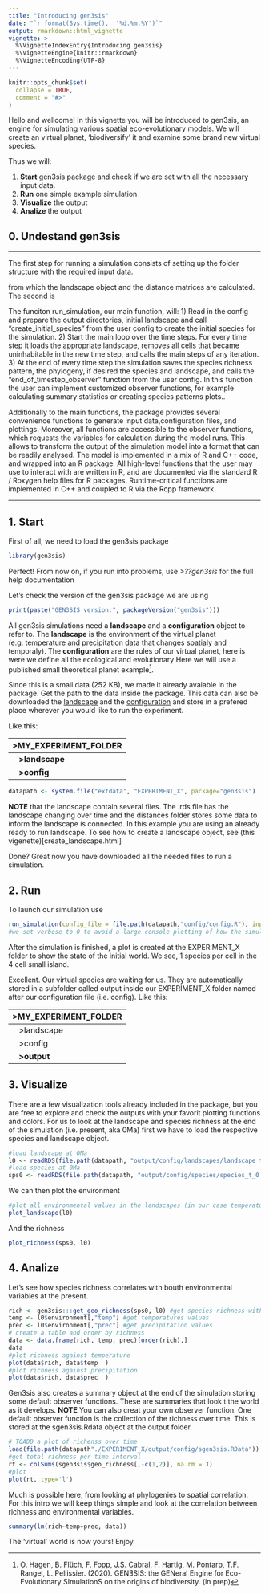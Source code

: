 ```yaml
---
title: "Introducing gen3sis"
date: "`r format(Sys.time(),  '%d.%m.%Y')`"
output: rmarkdown::html_vignette
vignette: >
  %\VignetteIndexEntry{Introducing gen3sis}
  %\VignetteEngine{knitr::rmarkdown}
  %\VignetteEncoding{UTF-8}
---
```


```r
knitr::opts_chunk$set(
  collapse = TRUE,
  comment = "#>"
)
```
Hello and wellcome! In this vignette you will be introduced to gen3sis, an engine for simulating various spatial eco-evolutionary models. We will create an virtual planet, 'biodiversify' it and examine some brand new virtual species.

Thus we will: 

1. **Start** gen3sis package and check if we are set with all the necessary input data.
2. **Run** one simple example simulation
3. **Visualize** the output
4. **Analize** the output


## 0. Undestand gen3sis



----

The first step for running a  simulation consists of setting up the folder structure with the required input data.

from which the landscape object and the distance matrices are calculated. 
The second is 



The funciton run_simulation, our main function, will:
1) Read in the config and prepare the output directories, initial landscape and call “create_initial_species” from the user config to create the initial species for the simulation.
2) Start  the main loop over the time steps. For every time step it loads the appropriate landscape, removes all cells that became uninhabitable in the new time step, and calls the main steps of any iteration.
3) At the end of every time step the simulation saves the species richness pattern, the phylogeny, if desired the species and landscape, and calls the “end_of_timestep_observer” function from the user config. In this function the user can implement  customized observer functions, for example calculating summary statistics or creating species patterns plots..

Additionally to the main functions, the package provides several convenience functions to generate input data,configuration files, and plottings. Moreover, all functions are accessible  to the observer functions, which requests the variables for calculation during the model runs. This allows to transform the output of the simulation model into a format that can be readily analysed. The model is implemented in a mix of R and C++ code, and wrapped into an R package. All high-level functions that the user may use to interact with are written in R, and are documented via the standard R / Roxygen help files for R packages. Runtime-critical functions are implemented in C++ and coupled to R via the Rcpp framework. 

----


## 1. Start
First of all, we need to load the gen3sis package 
```r
library(gen3sis)
```


Perfect! From now on, if you run into problems, use *>??gen3sis* for the full help documentation

Let's check the version of the gen3sis package we are using

```r
print(paste("GEN3SIS version:", packageVersion("gen3sis")))
```



All gen3sis simulations need a **landscape** and a **configuration** object to refer to. The **landscape** is the environment of the virtual planet (e.g. temperature and precipitation data that changes spatialy and temporaly). The **configuration** are the rules of our virtual planet, here is were we define all the ecological and evolutionary 
Here we will use a published small theoretical planet example[^1]. 

Since this is a small data (252 KB), we made it already avaiable in the package. Get the path to the data inside the package. This data can also be downloaded the [landscape](https://github.com/project-Gen3sis) and the [configuration](https://github.com/project-Gen3sis) and store  in a prefered place wherever you would like to run the experiment.

 Like this:

|>MY_EXPERIMENT_FOLDER     |
|:-------------------------|
|&nbsp;&nbsp;&nbsp;**>landscape**|
|&nbsp;&nbsp;&nbsp;**>config**|

```r
datapath <- system.file("extdata", "EXPERIMENT_X", package="gen3sis")
```



**NOTE** that the landscape contain several files. The .rds file has the landscape changing over time and the distances folder stores some data to inform the landscape is connected. In this example you are using an already ready to run landscape. To see how to create a landscape object, see (this vigenette)[create_landscape.html]

Done? Great now you have downloaded all the needed files to run a simulation. 


[^1]: O. Hagen, B. Flüch, F. Fopp, J.S. Cabral, F. Hartig, M. Pontarp, T.F. Rangel, L. Pellissier. (2020). GENƎSIS: the GENeral Engine for Eco-Evolutionary SImulationS on the origins of biodiversity. (in prep)


## 2. Run

To launch our simulation use 

```r
run_simulation(config_file = file.path(datapath,"config/config.R"), input_directory = file.path(datapath,"landscape"), verbose=1)
#we set verbose to 0 to avoid a large console plotting of how the simulation is developping
```

After the simulation is finished, a plot is created at the EXPERIMENT_X folder to show the state of the initial world. We see, 1 species per cell in the 4 cell small island.

Excellent. Our virtual species are waiting for us. They are automatically stored in a subfolder called output inside our EXPERIMENT_X folder named after our configuration file (i.e. config). Like this:

|>MY_EXPERIMENT_FOLDER     |
|:-------------------------|
|&nbsp;&nbsp;&nbsp;>landscape|
|&nbsp;&nbsp;&nbsp;>config|
|&nbsp;&nbsp;&nbsp;**>output**|

## 3. Visualize
There are a few visualization tools already included in the package, but you are free to explore and check the outputs with your favorit plotting functions and colors. For us to look at the landscape and species richness at the end of the simulation (i.e. present, aka 0Ma) first we have to load the respective species and landscape object.

```r
#load landscape at 0Ma
l0 <- readRDS(file.path(datapath, "output/config/landscapes/landscape_t_0.rds"))
#load species at 0Ma
sps0 <- readRDS(file.path(datapath, "output/config/species/species_t_0.rds"))
```

We can then plot the environment
```r
#plot all environmental values in the landscapes (in our case temperature and precipitation) at the selected timeteps (here present)
plot_landscape(l0)

```

And the richness

```r
plot_richness(sps0, l0)
```

## 4. Analize

Let's see how species richness correlates with bouth environmental variables at the present.

```r
rich <- gen3sis:::get_geo_richness(sps0, l0) #get species richness with cell id as name
temp <- l0$environment[,"temp"] #get temperatures values
prec <- l0$environment[,"prec"] #get precipitation values
# create a table and order by richness
data <- data.frame(rich, temp, prec)[order(rich),]
data
#plot richness against temperature
plot(data$rich, data$temp  )
#plot richness against precipitation
plot(data$rich, data$prec  )

```

Gen3sis also creates a summary object at the end of the simulation storing some default observer functions. These are summaries that look t the world as it develops.
**NOTE** You can also creat your own observer function. 
One default observer function is the collection of the richness over time. This is stored at the sgen3sis.Rdata object at the output folder.

```r
# TOADD a plot of richenss over time
load(file.path(datapath"./EXPERIMENT_X/output/config/sgen3sis.RData"))
#get total richness per time interval
rt <- colSums(sgen3sis$geo_richness[,-c(1,2)], na.rm = T)
#plot
plot(rt, type='l')
```


Much is possible here, from looking at phylogenies to spatial correlation. For this intro we will keep things simple and look at the correlation between richness and environmental variables.

```r
summary(lm(rich~temp+prec, data))
```
The 'virtual' world is now yours! Enjoy.